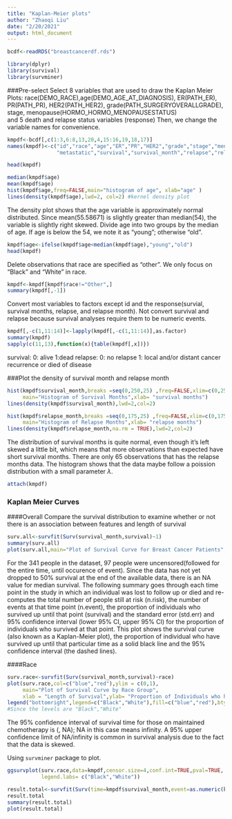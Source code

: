 ```yaml
---
title: "Kaplan-Meier plots"
author: "Zhaoqi Liu"
date: "2/20/2021"
output: html_document
---
```


```r
bcdf<-readRDS("breastcancerdf.rds")
```

```r
library(dplyr)
library(survival)
library(survminer)
```

###Pre-select
Select 8 variables that are used to draw the Kaplan Meier Plots:
race(DEMO_RACE),age(DEMO_AGE_AT_DIAGNOSIS), ER(PATH_ER), PR(PATH_PR), HER2(PATH_HER2), grade(PATH_SURGERYOVERALLGRADE), stage, menopause(HORMO_HORMO_MENOPAUSESTATUS)  
and 5 death and relapse status variables (response)
Then, we change the variable names for convenience. 


```r
kmpdf<-bcdf[,c(1:3,6:8,13,20,4,15:16,19,18,17)]
names(kmpdf)<-c("id","race","age","ER","PR","HER2","grade","stage","menopause",
                "metastatic","survival","survival_month","relapse","relapse_month")
```

```r
head(kmpdf)
```

```r
median(kmpdf$age)
mean(kmpdf$age)
hist(kmpdf$age,freq=FALSE,main="histogram of age", xlab="age" )
lines(density(kmpdf$age),lwd=2, col=2) #kernel density plot 

```

The density plot shows that the age variable is approximately normal distributed. Since mean(55.58671) is slightly greater than median(54), the variable is slightly right skewed. Divide age into two groups by the median of age. If age is below the 54, we note it as "young"; otherwise "old".  
```r
kmpdf$age<-ifelse(kmpdf$age<median(kmpdf$age),"young","old")
head(kmpdf)
```

Delete observations that race are specified as "other". We only focus on "Black" and "White" in race.  
```r
kmpdf<-kmpdf[kmpdf$race!="Other",]
summary(kmpdf[,-1])
```


Convert most variables to factors except id and the response(survial, survival months, relapse, and relapse month).  Not convert survival and relapse because survival analyses require them to be numeric events.

```r
kmpdf[,-c(1,11:14)]<-lapply(kmpdf[,-c(1,11:14)],as.factor)
summary(kmpdf)
sapply(c(11,13),function(x){table(kmpdf[,x])})
```

survival: 0: alive 1:dead
relapse: 0: no relapse 1: local and/or distant cancer recurrence or died of disease

###Plot the density of survival month and relapse month 
```r
hist(kmpdf$survival_month,breaks =seq(0,250,25) ,freq=FALSE,xlim=c(0,250),
     main="Histogram of Survival Months",xlab= "survival months")
lines(density(kmpdf$survival_month),lwd=2,col=2)
```

```r
hist(kmpdf$relapse_month,breaks =seq(0,175,25) ,freq=FALSE,xlim=c(0,175),
     main="Histogram of Relapse Months",xlab= "relapse months")
lines(density(kmpdf$relapse_month,na.rm = TRUE),lwd=2,col=2)
```

The distribution of survival months is quite normal, even though it's left skewed a little bit, which means that more observations than expected have short survival months. There are only 65 observations that has the relapse months data. The histogram shows that the data maybe follow a poission distribution with a small parameter $\lambda$. 


```r
attach(kmpdf)
```

### Kaplan Meier Curves

####Overall
Compare the survival distribution to examine whether or not there is an association between features and length of survival
```r
surv.all<-survfit(Surv(survival_month,survival)~1)
summary(surv.all)
plot(surv.all,main="Plot of Survival Curve for Breast Cancer Patients",xlab= "Length of Survival", ylab= "Proportion of Individuals who have Survived")
```

For the 341 people in the dataset, 97 people were uncensored(followed for the entire time, until occurence of event). Since the data has not yet dropped to 50% survival at the end of the available data, there is an NA value for median survival.
The following summary goes through each time point in the study in which an individual was lost to follow up or died and re-computes the total number of people still at risk (n.risk), the number of events at that time point (n.event), the proportion of individuals who survived up until that point (survival) and the standard error (std.err) and 95% confidence interval (lower 95% CI, upper 95% CI) for the proportion of individuals who survived at that point.
This plot shows the survival curve (also known as a Kaplan-Meier plot), the proportion of individual who have survived up until that particular time as a solid black line and the 95% confidence interval (the dashed lines).

####Race 
```r
surv.race<-survfit(Surv(survival_month,survival)~race)
plot(surv.race,col=c("blue","red"),ylim = c(0,1),
     main="Plot of Survival Curve by Race Group", 
     xlab = "Length of Survival",ylab= "Proportion of Individuals who have survived")
legend("bottomright",legend=c("Black","White"),fill=c("blue","red"),bty="n")
#Since the levels are "Black","White"
```

The 95% confidence interval of survival time for those on maintained chemotherapy is (, NA); NA in this case means infinity. A 95% upper confidence limit of NA/infinity is common in survival analysis due to the fact that the data is skewed.

Using `survminer` package to plot. 
```r
ggsurvplot(surv.race,data=kmpdf,censor.size=4,conf.int=TRUE,pval=TRUE,
           legend.labs= c("Black","White"))
```


```r
result.total<-survfit(Surv(time=kmpdf$survival_month,event=as.numeric(kmpdf$survival))~1)
result.total
summary(result.total)
plot(result.total)
```

